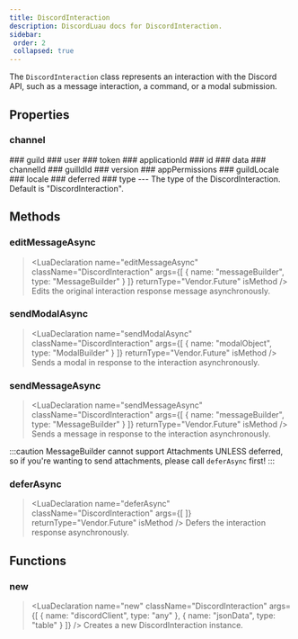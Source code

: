 ```yaml
---
title: DiscordInteraction
description: DiscordLuau docs for DiscordInteraction.
sidebar:
 order: 2
 collapsed: true
---
```

[//]: # (This file was automatically @generated from moonwave comments using a script. Please do not exit by hand.)
[//]: # (To actually edit documentation, make changes to the main DiscordLuau repo.)

[//]: # (----- DOCUMENT IMPORTS ----- )


[//]: # (----- DOCUMENT DESCRIPTION ----- )

The `DiscordInteraction` class represents an interaction with the Discord API, such as a message interaction, a command, or a modal submission.

[//]: # (----- DOCUMENT PROPERTIES ----- )

## Properties

### channel

<LuaProperty name="DiscordInteraction.channel" type="Objects.DiscordChannel" />
### guild

<LuaProperty name="DiscordInteraction.guild" type="objects.DiscordGuild" />
### user

<LuaProperty name="DiscordInteraction.user" type="objects.DiscordUser" />
### token

<LuaProperty name="DiscordInteraction.token" type="string" />
### applicationId

<LuaProperty name="DiscordInteraction.applicationId" type="string" />
### id

<LuaProperty name="DiscordInteraction.id" type="string" />
### data

<LuaProperty name="DiscordInteraction.data" type="{ [any]: any }" />
### channelId

<LuaProperty name="DiscordInteraction.channelId" type="string" />
### guilldId

<LuaProperty name="DiscordInteraction.guilldId" type="string" />
### version

<LuaProperty name="DiscordInteraction.version" type="number" />
### appPermissions

<LuaProperty name="DiscordInteraction.appPermissions" type="Builders.PermissionsBuilder" />
### guildLocale

<LuaProperty name="DiscordInteraction.guildLocale" type="string" />
### locale

<LuaProperty name="DiscordInteraction.locale" type="string" />
### deferred

<LuaProperty name="DiscordInteraction.deferred" type="boolean" />
### type

<LuaProperty name="DiscordInteraction.type" type="string" />
---
The type of the DiscordInteraction. Default is "DiscordInteraction".

[//]: # (----- DOCUMENT METHODS ----- )

## Methods

### editMessageAsync

> <LuaDeclaration name="editMessageAsync" className="DiscordInteraction" args={[ { name: "messageBuilder", type: "MessageBuilder" } ]} returnType="Vendor.Future" isMethod />
Edits the original interaction response message asynchronously.
### sendModalAsync

> <LuaDeclaration name="sendModalAsync" className="DiscordInteraction" args={[ { name: "modalObject", type: "ModalBuilder" } ]} returnType="Vendor.Future" isMethod />
Sends a modal in response to the interaction asynchronously.
### sendMessageAsync

> <LuaDeclaration name="sendMessageAsync" className="DiscordInteraction" args={[ { name: "messageBuilder", type: "MessageBuilder" } ]} returnType="Vendor.Future" isMethod />
Sends a message in response to the interaction asynchronously.

:::caution
MessageBuilder cannot support Attachments UNLESS deferred, so if you're wanting to send attachments, please call `deferAsync` first!
:::
### deferAsync

> <LuaDeclaration name="deferAsync" className="DiscordInteraction" args={[  ]} returnType="Vendor.Future" isMethod />
Defers the interaction response asynchronously.

[//]: # (----- DOCUMENT FUNCTIONS ----- )

## Functions

### new

> <LuaDeclaration name="new" className="DiscordInteraction" args={[ { name: "discordClient", type: "any" }, { name: "jsonData", type: "table" } ]} />
Creates a new DiscordInteraction instance.


